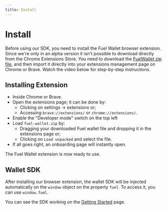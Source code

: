 ```yaml
---
title: Install
---
```


# Install

Before using our SDK, you need to install the Fuel Wallet browser extension.
Since we're only in an alpha version it isn't possible to download directly from the Chrome Extensions Store.
You need to download the [FuelWallet zip file](https://wallet.fuel.network/app/fuel-wallet.zip), and then import it directly into your extensions management page on Chrome or Brave.
Watch the video below for step-by-step instructions.

<DownloadFuelWallet />

<Player src="/how-to-install.mp4" />

## Installing Extension

- Inside Chrome or Brave.
- Open the extensions page; it can be done by:
  - Clicking on settings -> extensions or;
  - Accessing `brave://extensions/` or `chrome://extensions/`.
- Enable the "Developer mode" switch on the top left
- Load `fuel-wallet.zip` by:
  - Dragging your downloaded Fuel wallet file and dropping it in the extensions page or;
  - Clicking on `Load unpacked` and select the file.
- If all goes right, an onboarding page will instantly open.

The Fuel Wallet extension is now ready to use.

## Wallet SDK

After installing our browser extension, the wallet SDK will be injected automatically on the `window` object on the property `fuel`. To access it, you can use `window.fuel`.

You can see the SDK working on the [Getting Started](../dev/getting-started) page.
